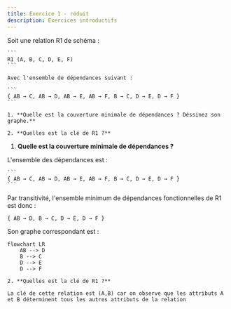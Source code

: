 ```yaml
---
title: Exercice 1 - réduit
description: Exercices introductifs
---
```



<Tabs>
  <TabItem label="Énoncé">
    Soit une relation R1 de schéma :
    
    ```
    R1 (A, B, C, D, E, F) 
    ```

    Avec l'ensemble de dépendances suivant :

    ```
    { AB → C, AB → D, AB → E, AB → F, B → C, D → E, D → F }
    ```

    1. **Quelle est la couverture minimale de dépendances ? Déssinez son graphe.**
    
    2. **Quelles est la clé de R1 ?**

  </TabItem>
  <TabItem label="Solution">

  1. **Quelle est la couverture minimale de dépendances ?**

  L'ensemble des dépendances est :

    ```
    { AB → C, AB → D, AB → E, AB → F, B → C, D → E, D → F }
    ```
  
  Par transitivité, l'ensemble minimum de dépendances fonctionnelles de R1 est donc :

  ```
  { AB → D, B → C, D → E, D → F }
  ```

  Son graphe correspondant est :

  ```mermaid
  flowchart LR
      AB --> D
      B --> C
      D --> E
      D --> F
  ```
    
    2. **Quelles est la clé de R1 ?**

    La clé de cette relation est (A,B) car on observe que les attributs A et B déterminent tous les autres attributs de la relation

  </TabItem>
</Tabs>
